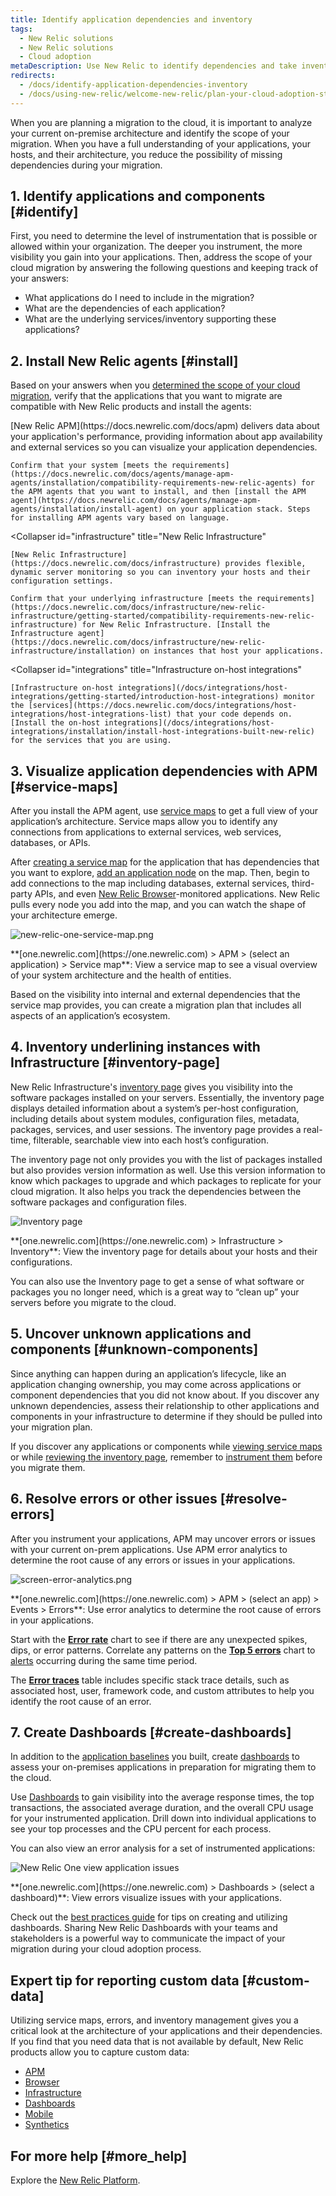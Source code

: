 ```yaml
---
title: Identify application dependencies and inventory
tags:
  - New Relic solutions
  - New Relic solutions
  - Cloud adoption
metaDescription: Use New Relic to identify dependencies and take inventory to prepare for a cloud migration.
redirects:
  - /docs/identify-application-dependencies-inventory
  - /docs/using-new-relic/welcome-new-relic/plan-your-cloud-adoption-strategy/identify-application-dependencies-inventory
---
```


When you are planning a migration to the cloud, it is important to analyze your current on-premise architecture and identify the scope of your migration. When you have a full understanding of your applications, your hosts, and their architecture, you reduce the possibility of missing dependencies during your migration.

## 1. Identify applications and components [#identify]

First, you need to determine the level of instrumentation that is possible or allowed within your organization. The deeper you instrument, the more visibility you gain into your applications. Then, address the scope of your cloud migration by answering the following questions and keeping track of your answers:

* What applications do I need to include in the migration?
* What are the dependencies of each application?
* What are the underlying services/inventory supporting these applications?

## 2. Install New Relic agents [#install]

Based on your answers when you [determined the scope of your cloud migration](#identify), verify that the applications that you want to migrate are compatible with New Relic products and install the agents:

<CollapserGroup>
  <Collapser
    id="apm"
    title="New Relic APM"
  >
    [New Relic APM](https://docs.newrelic.com/docs/apm) delivers data about your application's performance, providing information about app availability and external services so you can visualize your application dependencies.

    Confirm that your system [meets the requirements](https://docs.newrelic.com/docs/agents/manage-apm-agents/installation/compatibility-requirements-new-relic-agents) for the APM agents that you want to install, and then [install the APM agent](https://docs.newrelic.com/docs/agents/manage-apm-agents/installation/install-agent) on your application stack. Steps for installing APM agents vary based on language.
  </Collapser>

  <Collapser
    id="infrastructure"
    title="New Relic Infrastructure"
  >
    [New Relic Infrastructure](https://docs.newrelic.com/docs/infrastructure) provides flexible, dynamic server monitoring so you can inventory your hosts and their configuration settings.

    Confirm that your underlying infrastructure [meets the requirements](https://docs.newrelic.com/docs/infrastructure/new-relic-infrastructure/getting-started/compatibility-requirements-new-relic-infrastructure) for New Relic Infrastructure. [Install the Infrastructure agent](https://docs.newrelic.com/docs/infrastructure/new-relic-infrastructure/installation) on instances that host your applications.
  </Collapser>

  <Collapser
    id="integrations"
    title="Infrastructure on-host integrations"
  >
    [Infrastructure on-host integrations](/docs/integrations/host-integrations/getting-started/introduction-host-integrations) monitor the [services](https://docs.newrelic.com/docs/integrations/host-integrations/host-integrations-list) that your code depends on. [Install the on-host integrations](/docs/integrations/host-integrations/installation/install-host-integrations-built-new-relic) for the services that you are using.
  </Collapser>
</CollapserGroup>

## 3. Visualize application dependencies with APM [#service-maps]

After you install the APM agent, use [service maps](/docs/using-new-relic/service-maps/get-started/introduction-service-maps) to get a full view of your application’s architecture. Service maps allow you to identify any connections from applications to external services, web services, databases, or APIs.

After [creating a service map](/docs/data-analysis/service-maps/get-started/customize-your-service-maps) for the application that has dependencies that you want to explore, [add an application node](/docs/data-analysis/service-maps/get-started/customize-your-service-maps#add-nodes) on the map. Then, begin to add connections to the map including databases, external services, third-party APIs, and even [New Relic Browser](https://docs.newrelic.com/docs/browser)-monitored applications. New Relic pulls every node you add into the map, and you can watch the shape of your architecture emerge.

![new-relic-one-service-map.png](./images/new-relic-one-service-map.png "new-relic-one-service-map.png")

<figcaption>
  **[one.newrelic.com](https://one.newrelic.com) > APM > (select an application) > Service map**: View a service map to see a visual overview of your system architecture and the health of entities.
</figcaption>

Based on the visibility into internal and external dependencies that the service map provides, you can create a migration plan that includes all aspects of an application’s ecosystem.

## 4. Inventory underlining instances with Infrastructure [#inventory-page]

New Relic Infrastructure's [inventory page](/docs/infrastructure/new-relic-infrastructure/infrastructure-ui-pages/infrastructure-inventory-page-search-your-entire-infrastructure) gives you visibility into the software packages installed on your servers. Essentially, the inventory page displays detailed information about a system’s per-host configuration, including details about system modules, configuration files, metadata, packages, services, and user sessions. The inventory page provides a real-time, filterable, searchable view into each host’s configuration.

The inventory page not only provides you with the list of packages installed but also provides version information as well. Use this version information to know which packages to upgrade and which packages to replicate for your cloud migration. It also helps you track the dependencies between the software packages and configuration files.

![Inventory page](./images/inventory-page-versions.png "Inventory page")

<figcaption>
  **[one.newrelic.com](https://one.newrelic.com) > Infrastructure > Inventory**: View the inventory page for details about your hosts and their configurations.
</figcaption>

You can also use the Inventory page to get a sense of what software or packages you no longer need, which is a great way to “clean up” your servers before you migrate to the cloud.

## 5. Uncover unknown applications and components [#unknown-components]

Since anything can happen during an application’s lifecycle, like an application changing ownership, you may come across applications or component dependencies that you did not know about. If you discover any unknown dependencies, assess their relationship to other applications and components in your infrastructure to determine if they should be pulled into your migration plan.

If you discover any applications or components while [viewing service maps](#service-maps) or while [reviewing the inventory page](#), remember to [instrument them](#install) before you migrate them.

## 6. Resolve errors or other issues [#resolve-errors]

After you instrument your applications, APM may uncover errors or issues with your current on-prem applications. Use APM error analytics to determine the root cause of any errors or issues in your applications.

![screen-error-analytics.png](./images/screen-error-analytics.png "screen-error-analytics.png")

<figcaption>
  **[one.newrelic.com](https://one.newrelic.com) > APM > (select an app) > Events > Errors**: Use error analytics to determine the root cause of errors in your applications.
</figcaption>

Start with the **[Error rate](/docs/apm/applications-menu/error-analytics/error-analytics-explore-events-behind-errors#error-rate-chart)** chart to see if there are any unexpected spikes, dips, or error patterns. Correlate any patterns on the **[Top 5 errors](/docs/apm/applications-menu/error-analytics/error-analytics-explore-events-behind-errors#top5-errors-chart)** chart to [alerts](/docs/alerts) occurring during the same time period.

The **[Error traces](/docs/apm/applications-menu/error-analytics/error-analytics-explore-events-behind-errors#traces-table)** table includes specific stack trace details, such as associated host, user, framework code, and custom attributes to help you identify the root cause of an error.

## 7. Create Dashboards [#create-dashboards]

In addition to the [application baselines](/docs/create-application-baselines) you built, create [dashboards](/docs/dashboards/manage-your-dashboard/manage-your-dashboard) to assess your on-premises applications in preparation for migrating them to the cloud.

Use [Dashboards](/docs/dashboards/new-relic-one-dashboards/get-started/introduction-new-relic-one-dashboards) to gain visibility into the average response times, the top transactions, the associated average duration, and the overall CPU usage for your instrumented application. Drill down into individual applications to see your top processes and the CPU percent for each process.

You can also view an error analysis for a set of instrumented applications:

![New Relic One view application issues](./images/new-relic-one-application-issues.png "new-relic-one-application-issues.png")

<figcaption>
  **[one.newrelic.com](https://one.newrelic.com) > Dashboards > (select a dashboard)**: View errors visualize issues with your applications.
</figcaption>

Check out the [best practices guide](https://docs.newrelic.com/docs/insights/use-insights-ui/guides/new-relic-insights-best-practices-guide) for tips on creating and utilizing dashboards. Sharing New Relic Dashboards with your teams and stakeholders is a powerful way to communicate the impact of your migration during your cloud adoption process.

## Expert tip for reporting custom data [#custom-data]

Utilizing service maps, errors, and inventory management gives you a critical look at the architecture of your applications and their dependencies. If you find that you need data that is not available by default, New Relic products allow you to capture custom data:

* [APM](https://docs.newrelic.com/docs/agents/manage-apm-agents/agent-data/custom-instrumentation)
* [Browser](https://docs.newrelic.com/docs/insights/insights-data-sources/custom-data/insert-data-via-new-relic-browser)
* [Infrastructure](https://docs.newrelic.com/docs/infrastructure/new-relic-infrastructure/configuration/configure-infrastructure-agent#conf-custom_attributes)
* [Dashboards](https://docs.newrelic.com/docs/insights/insights-data-sources/custom-data/send-custom-data-insights)
* [Mobile](https://docs.newrelic.com/docs/mobile-monitoring/new-relic-mobile/maintenance/add-custom-data-new-relic-mobile)
* [Synthetics](https://docs.newrelic.com/docs/synthetics/new-relic-synthetics/scripting-monitors/add-custom-attributes-new-relic-synthetics-data)

## For more help [#more_help]

Explore the [New Relic Platform](https://newrelic.com/products).
